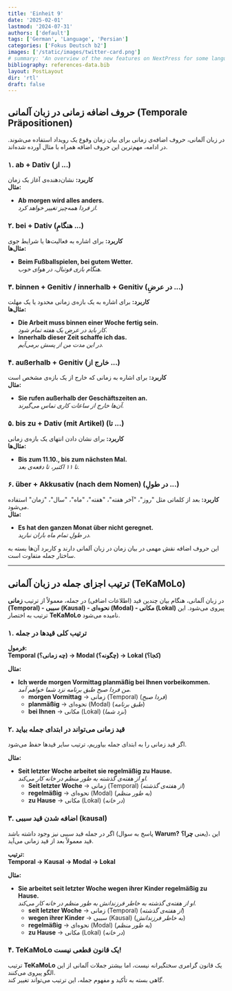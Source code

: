 ```yaml
---
title: 'Einheit 9'
date: '2025-02-01'
lastmod: '2024-07-31'
authors: ['default']
tags: ['German', 'Language', 'Persian']
categories: ['Fokus Deutsch b2']
images: ['/static/images/twitter-card.png']
# summary: 'An overview of the new features on NextPress for some language wcich write from right ti left'
bibliography: references-data.bib
layout: PostLayout
dir: 'rtl'
draft: false
---
```


## حروف اضافه زمانی در زبان آلمانی (Temporale Präpositionen)

در زبان آلمانی، حروف اضافه‌ی زمانی برای بیان زمان وقوع یک رویداد استفاده می‌شوند. در ادامه، مهم‌ترین این حروف اضافه همراه با مثال آورده شده‌اند.


### ۱. **ab + Dativ** (از ...)
**کاربرد:** نشان‌دهنده‌ی آغاز یک زمان  
**مثال:**  
- **Ab morgen wird alles anders.**  
  _از فردا همه‌چیز تغییر خواهد کرد._


### ۲. **bei + Dativ** (هنگامِ ...)
**کاربرد:** برای اشاره به فعالیت‌ها یا شرایط جوی  
**مثال‌ها:**  
- **Beim Fußballspielen, bei gutem Wetter.**  
  _هنگام بازی فوتبال، در هوای خوب._


### ۳. **binnen + Genitiv** / **innerhalb + Genitiv** (در عرضِ ...)
**کاربرد:** برای اشاره به یک بازه‌ی زمانی محدود یا یک مهلت  
**مثال‌ها:**  
- **Die Arbeit muss binnen einer Woche fertig sein.**  
  _کار باید در عرض یک هفته تمام شود._  
- **Innerhalb dieser Zeit schaffe ich das.**  
  _در این مدت من از پسش برمی‌آیم._


### ۴. **außerhalb + Genitiv** (خارج از ...)
**کاربرد:** برای اشاره به زمانی که خارج از یک بازه‌ی مشخص است  
**مثال:**  
- **Sie rufen außerhalb der Geschäftszeiten an.**  
  _آن‌ها خارج از ساعات کاری تماس می‌گیرند._


### ۵. **bis zu + Dativ (mit Artikel)** (تا ...)
**کاربرد:** برای نشان دادن انتهای یک بازه‌ی زمانی  
**مثال‌ها:**  
- **Bis zum 11.10., bis zum nächsten Mal.**  
  _تا ۱۱ اکتبر، تا دفعه‌ی بعد._


### ۶. **über + Akkusativ (nach dem Nomen)** (در طولِ ...)
**کاربرد:** بعد از کلماتی مثل "روز"، "آخر هفته"، "هفته"، "ماه"، "سال"، "زمان" استفاده می‌شود.  
**مثال:**  
- **Es hat den ganzen Monat über nicht geregnet.**  
  _در طولِ تمام ماه باران نبارید._


این حروف اضافه نقش مهمی در بیان زمان در زبان آلمانی دارند و کاربرد آن‌ها بسته به ساختار جمله متفاوت است.

---

## ترتیب اجزای جمله در زبان آلمانی (TeKaMoLo)

در زبان آلمانی، هنگام بیان چندین قید (اطلاعات اضافی) در جمله، معمولاً از ترتیب **زمانی (Temporal) - سببی (Kausal) - نحوه‌ای (Modal) - مکانی (Lokal)** پیروی می‌شود. این ترتیب به اختصار **TeKaMoLo** نامیده می‌شود.


### ۱. **ترتیب کلی قیدها در جمله**
**فرمول:**  
**Temporal (چه زمانی؟) → Modal (چگونه؟) → Lokal (کجا؟)**  

**مثال:**  
- **Ich werde morgen Vormittag planmäßig bei Ihnen vorbeikommen.**  
  _من فردا صبح طبق برنامه نزد شما خواهم آمد._  
  - **morgen Vormittag** → زمانی (Temporal) (_فردا صبح_)  
  - **planmäßig** → نحوه‌ای (Modal) (_طبق برنامه_)  
  - **bei Ihnen** → مکانی (Lokal) (_نزد شما_)


### ۲. **قید زمانی می‌تواند در ابتدای جمله بیاید**
اگر قید زمانی را به ابتدای جمله بیاوریم، ترتیب سایر قیدها حفظ می‌شود.  

**مثال:**  
- **Seit letzter Woche arbeitet sie regelmäßig zu Hause.**  
  _او از هفته‌ی گذشته به طور منظم در خانه کار می‌کند._  
  - **Seit letzter Woche** → زمانی (Temporal) (_از هفته‌ی گذشته_)  
  - **regelmäßig** → نحوه‌ای (Modal) (_به طور منظم_)  
  - **zu Hause** → مکانی (Lokal) (_در خانه_)


### ۳. **اضافه شدن قید سببی (kausal)**
اگر در جمله قید سببی نیز وجود داشته باشد (پاسخ به سوال **Warum?** یعنی **چرا؟**)، این قید معمولاً بعد از قید زمانی می‌آید.

**ترتیب:**  
**Temporal → Kausal → Modal → Lokal**  

**مثال:**  
- **Sie arbeitet seit letzter Woche wegen ihrer Kinder regelmäßig zu Hause.**  
  _او از هفته‌ی گذشته به خاطر فرزندانش به طور منظم در خانه کار می‌کند._  
  - **seit letzter Woche** → زمانی (Temporal) (_از هفته‌ی گذشته_)  
  - **wegen ihrer Kinder** → سببی (Kausal) (_به خاطر فرزندانش_)  
  - **regelmäßig** → نحوه‌ای (Modal) (_به طور منظم_)  
  - **zu Hause** → مکانی (Lokal) (_در خانه_)


### ۴. **TeKaMoLo یک قانون قطعی نیست!**
ترتیب **TeKaMoLo** یک قانون گرامری سختگیرانه نیست، اما بیشتر جملات آلمانی از این الگو پیروی می‌کنند.  
گاهی بسته به تأکید و مفهوم جمله، این ترتیب می‌تواند تغییر کند.

